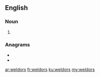 ==English==

===Noun===
{{head|en|noun plural form}}

# {{plural of|weldor|lang=en}}

===Anagrams===
* {{l|en|wolders}}
* {{l|en|worldes}}

[[ar:weldors]]
[[fr:weldors]]
[[ku:weldors]]
[[my:weldors]]